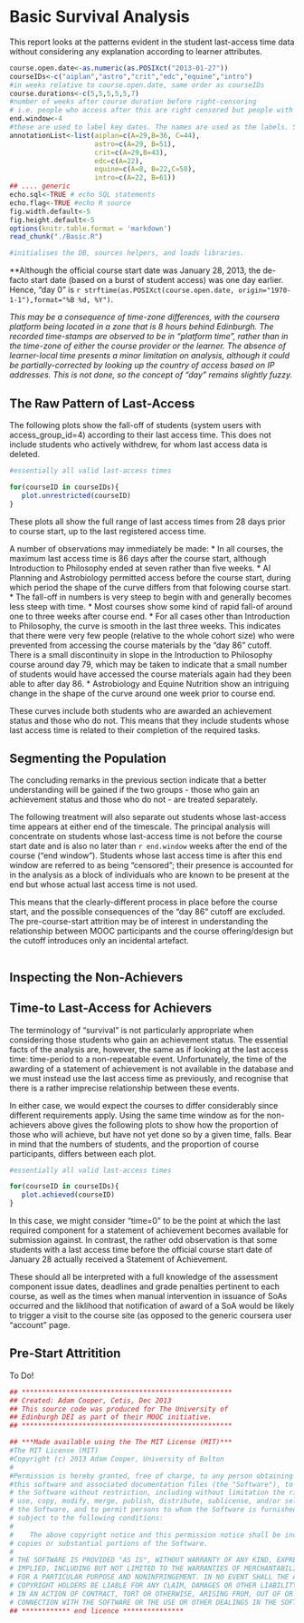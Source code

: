 Basic Survival Analysis
========================================================

This report looks at the patterns evident in the student last-access time data without considering any explanation according to learner attributes.

```r
course.open.date<-as.numeric(as.POSIXct("2013-01-27"))
courseIDs<-c("aiplan","astro","crit","edc","equine","intro")
#in weeks relative to course.open.date, same order as courseIDs
course.durations<-c(5,5,5,5,5,7)
#number of weeks after course duration before right-censoring
# i.e. people who access after this are right censored but people with last access before are "deaths"
end.window<-4
#these are used to label key dates. The names are used as the labels. Single char best
annotationList<-list(aiplan=c(A=29,B=36, C=44),
                     astro=c(A=29, B=51),
                     crit=c(A=29,B=43),
                     edc=c(A=22),
                     equine=c(A=8, B=22,C=58),
                     intro=c(A=22, B=61))
## .... generic
echo.sql<-TRUE # echo SQL statements
echo.flag<-TRUE #echo R source
fig.width.default<-5
fig.height.default<-5
options(knitr.table.format = 'markdown')
read_chunk("./Basic.R")
```

```r
#initialises the DB, sources helpers, and loads libraries.
```

**Although the official course start date was January 28, 2013, the de-facto start date (based on a burst of student access) was one day earlier. Hence, "day 0" is `r strftime(as.POSIXct(course.open.date, origin="1970-1-1"),format="%B %d, %Y")`.

_This may be a consequence of time-zone differences, with the coursera platform being located in a zone that is 8 hours behind Edinburgh. The recorded time-stamps are observed to be in "platform time", rather than in the time-zone of either the course provider or the learner. The absence of learner-local time presents a minor limitation on analysis, although it could be partially-corrected by looking up the country of access based on IP addresses. This is not done, so the concept of "day" remains slightly fuzzy._

The Raw Pattern of Last-Access
--------

The following plots show the fall-off of students (system users with access_group_id=4) according to their last access time. This does not include students who actively withdrew, for whom last access data is deleted.

```r
#essentially all valid last-access times
```

```r
for(courseID in courseIDs){
   plot.unrestricted(courseID)
}
```

These plots all show the full range of last access times from 28 days prior to course start, up to the last registered access time.

A number of observations may immediately be made:
* In all courses, the maximum last access time is 86 days after the course start, although Introduction to Philosophy ended at seven rather than five weeks.
* AI Planning and Astrobiology permitted access before the course start, during which period the shape of the curve differs from that folowing course start.
* The fall-off in numbers is very steep to begin with and generally becomes less steep with time.
* Most courses show some kind of rapid fall-of around one to three weeks after course end.
* For all cases other than Introduction to Philosophy, the curve is smooth in the last three weeks. This indicates that there were very few people (relative to the whole cohort size) who were prevented from accessing the course materials by the "day 86" cutoff. There is a small discontinuity in slope in the Introduction to Philosophy course around day 79, which may be taken to indicate that a small number of students would have accessed the course materials again had they been able to after day 86.
* Astrobiology and Equine Nutrition show an intriguing change in the shape of the curve around one week prior to course end.

These curves include both students who are awarded an achievement status and those who do not. This means that they include students whose last access time is related to their completion of the required tasks.

Segmenting the Population
--------

The concluding remarks in the previous section indicate that a better understanding will be gained if the two groups - those who gain an achievement status and those who do not - are treated separately.

The following treatment will also separate out students whose last-access time appears at either end of the timescale. The principal analysis will concentrate on students whose last-access time is not before the course start date and is also no later than `r end.window` weeks after the end of the course ("end window"). Students whose last access time is after this end window are referred to as being "censored"; their presence is accounted for in the analysis as a block of individuals who are known to be present at the end but whose actual last access time is not used.

This means that the clearly-different process in place before the course start, and the possible consequences of the "day 86" cutoff are excluded. The pre-course-start attrition may be of interest in understanding the relationship between MOOC participants and the course offering/design but the cutoff introduces only an incidental artefact.

```r

```

Inspecting the Non-Achievers
--------





Time-to Last-Access for Achievers
----------

The terminology of "survival" is not particularly appropriate when considering those students who gain an achievement status. The essential facts of the analysis are, however, the same as if looking at the last access time: time-period to a non-repeatable event. Unfortunately, the time of the awarding of a statement of achievement is not available in the database and we must instead use the last access time as previously, and recognise that there is a rather imprecise relationship between these events.

In either case, we would expect the courses to differ considerably since different requirements apply. Using the same time window as for the non-achievers above gives the following plots to show how the proportion of those who will achieve, but have not yet done so by a given time, falls. Bear in mind that the numbers of students, and the proportion of course participants, differs between each plot.

```r
#essentially all valid last-access times
```

```r
for(courseID in courseIDs){
   plot.achieved(courseID)
}
```

In this case, we might consider "time=0" to be the point at which the last required component for a statement of achievement becomes available for submission against. In contrast, the rather odd observation is that some students with a last access time before the official course start date of January 28 actually received a Statement of Achievement.

These should all be interpreted with a full knowledge of the assessment component issue dates, deadlines and grade penalties pertinent to each course, as well as the times when manual intervention in issuance of SoAs occurred and the liklihood that notification of award of a SoA would be likely to trigger a visit to the course site (as opposed to the generic coursera user "account" page.


Pre-Start Attritition
-----------

To Do!

















```r
## ****************************************************
## Created: Adam Cooper, Cetis, Dec 2013
## This source code was produced for The University of
## Edinburgh DEI as part of their MOOC initiative.
## ****************************************************

## ***Made available using the The MIT License (MIT)***
#The MIT License (MIT)
#Copyright (c) 2013 Adam Cooper, University of Bolton
#
#Permission is hereby granted, free of charge, to any person obtaining a copy of
#this software and associated documentation files (the "Software"), to deal in
# the Software without restriction, including without limitation the rights to
# use, copy, modify, merge, publish, distribute, sublicense, and/or sell copies of
# the Software, and to permit persons to whom the Software is furnished to do so,
# subject to the following conditions:
#    
#    The above copyright notice and this permission notice shall be included in all
# copies or substantial portions of the Software.
# 
# THE SOFTWARE IS PROVIDED "AS IS", WITHOUT WARRANTY OF ANY KIND, EXPRESS OR
# IMPLIED, INCLUDING BUT NOT LIMITED TO THE WARRANTIES OF MERCHANTABILITY, FITNESS
# FOR A PARTICULAR PURPOSE AND NONINFRINGEMENT. IN NO EVENT SHALL THE AUTHORS OR
# COPYRIGHT HOLDERS BE LIABLE FOR ANY CLAIM, DAMAGES OR OTHER LIABILITY, WHETHER
# IN AN ACTION OF CONTRACT, TORT OR OTHERWISE, ARISING FROM, OUT OF OR IN
# CONNECTION WITH THE SOFTWARE OR THE USE OR OTHER DEALINGS IN THE SOFTWARE.
## ************ end licence ***************
```
